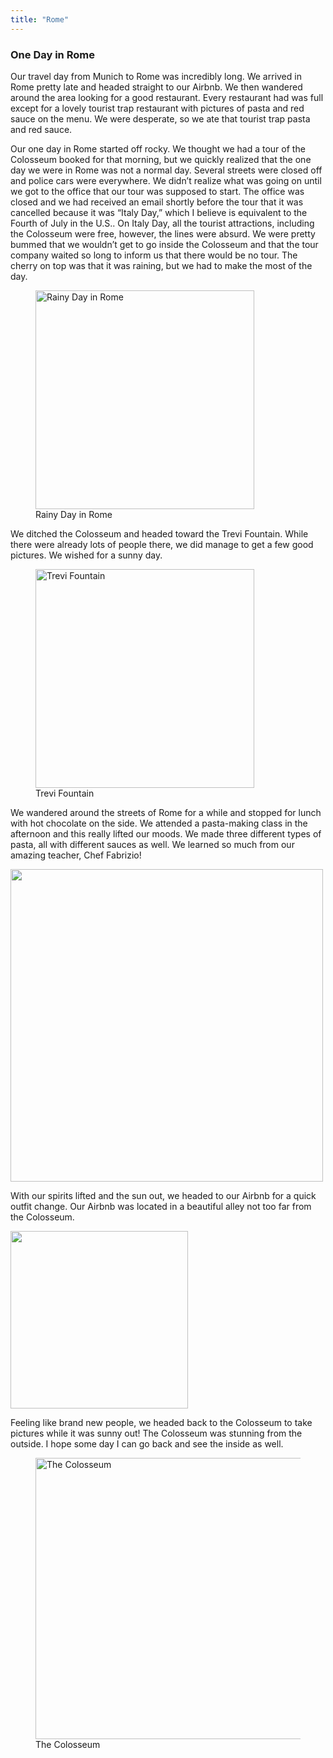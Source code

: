 ```yaml
---
title: "Rome"
---
```


### One Day in Rome

Our travel day from Munich to Rome was incredibly long. We arrived in Rome pretty late and headed straight to our Airbnb. We then wandered around the area looking for a good restaurant. Every restaurant had was full except for a lovely tourist trap restaurant with pictures of pasta and red sauce on the menu. We were desperate, so we ate that tourist trap pasta and red sauce.

Our one day in Rome started off rocky. We thought we had a tour of the Colosseum booked for that morning, but we quickly realized that the one day we were in Rome was not a normal day. Several streets were closed off and police cars were everywhere. We didn't realize what was going on until we got to the office that our tour was supposed to start. The office was closed and we had received an email shortly before the tour that it was cancelled because it was "Italy Day," which I believe is equivalent to the Fourth of July in the U.S.. On Italy Day, all the tourist attractions, including the Colosseum were free, however, the lines were absurd. We were pretty bummed that we wouldn't get to go inside the Colosseum and that the tour company waited so long to inform us that there would be no tour. The cherry on top was that it was raining, but we had to make the most of the day.

![Rainy Day in Rome](images/Rome2.jpg){fig-align="center" width="350"}

We ditched the Colosseum and headed toward the Trevi Fountain. While there were already lots of people there, we did manage to get a few good pictures. We wished for a sunny day.

![Trevi Fountain](images/Rome1.png){fig-align="center" width="350"}

We wandered around the streets of Rome for a while and stopped for lunch with hot chocolate on the side. We attended a pasta-making class in the afternoon and this really lifted our moods. We made three different types of pasta, all with different sauces as well. We learned so much from our amazing teacher, Chef Fabrizio!

![](images/RomeCollage.png){fig-align="center" width="500"}

With our spirits lifted and the sun out, we headed to our Airbnb for a quick outfit change. Our Airbnb was located in a beautiful alley not too far from the Colosseum.

![](images/Rome7.png){fig-align="center" width="284"}

Feeling like brand new people, we headed back to the Colosseum to take pictures while it was sunny out! The Colosseum was stunning from the outside. I hope some day I can go back and see the inside as well.

![The Colosseum](images/Rome8.png){fig-align="center" width="450"}
